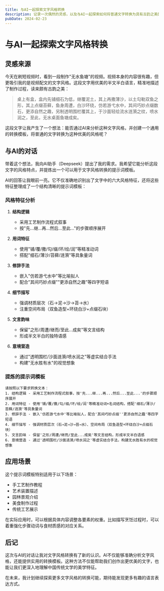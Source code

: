 ```yaml
---
title: 与AI一起探索文字风格转换
description: 记录一次偶然的灵感，以及与AI一起探索如何将普通文字转换为具有古韵之美的过程
pubDate: 2024-02-23
---
```


# 与AI一起探索文字风格转换

## 灵感来源

今天在刷短视频时，看到一段制作"无水鱼塘"的视频。视频本身的内容很有趣，但更吸引我的是视频配文的文字风格。这段文字用优美的半文半白语言，精准地描述了制作过程，读来颇有古韵之美：

> 桌上有盒，盒内先铺细石为低，继覆泥土，其上再撒薄沙，以土勾勒双鱼之形，其上点缀苔藓，鱼身周遭，白沙环绕，仿若游弋水中，其间巧妙点缀数石，更添自然之趣，另制透明围栏覆其上，于沙面轻绘流水涟漪之纹，喷水润之，至此，无水桌面鱼塘成矣。

这段文字让我产生了一个想法：能否通过AI来分析这种文字风格，并创建一个通用的转换模板，将普通的文字转换为这种优美的风格呢？

## 与AI的对话

带着这个想法，我向AI助手（Deepseek）提出了我的需求。我希望它能分析这段文字的风格特点，并提炼出一个可以用于文字风格转换的提示词模板。

AI的回答让我眼前一亮。它不仅准确地识别出了文字中的六大风格特征，还将这些特征整理成了一个结构清晰的提示词模板：

### 风格特征分析

1. **结构逻辑**
   - 采用工艺制作流程式叙事
   - 按"先...继...再...然后...至此..."的步骤顺序展开

2. **用词特征**
   - 使用"铺/覆/撒/勾/缀/环/绘/润"等精准动词
   - 搭配"细石/薄沙/苔藓/涟漪"等具象量词

3. **修辞手法**
   - 嵌入"仿若游弋水中"等比喻拟人
   - 配合"其间巧妙点缀""更添自然之趣"等四字短语

4. **细节描写**
   - 强调材质层次（石→泥→沙→苔→水）
   - 注重空间布局（双鱼造型+环绕白沙+点缀石块）

5. **文言韵味**
   - 保留"之形/周遭/继而/至此...成矣"等文言结构
   - 形成半文半白的独特语感

6. **意境营造**
   - 通过"透明围栏/沙面涟漪/喷水润之"等虚实结合手法
   - 构建"无水胜有水"的视觉想象

### 提炼的提示词模板

```
请按照以下要求转换文本：
1. 结构逻辑 - 采用工艺制作流程式叙事，按'先...继...再...然后...至此...'的步骤顺序展开
2. 用词特征 - 使用'铺/覆/撒/勾/缀/环/绘/润'等精准动词+名词结构，搭配'细石/薄沙/苔藓/涟漪'等具象量词
3. 修辞手法 - 嵌入'仿若游弋水中'等比喻拟人，配合'其间巧妙点缀''更添自然之趣'等四字短语
4. 细节描写 - 强调材质层次（石→泥→沙→苔→水）、空间布局（双鱼造型+环绕白沙+点缀石块）
5. 文言韵味 - 保留'之形/周遭/继而/至此...成矣'等文言结构，形成半文半白语感
6. 意境营造 - 通过'透明围栏/沙面涟漪/喷水润之'等虚实结合手法，构建无水胜有水的视觉想象
```

## 应用场景

这个提示词模板特别适用于以下场景：
- 手工艺制作教程
- 艺术装置描述
- 园林景观介绍
- 美食制作过程
- 传统工艺展示

在实际应用时，可以根据具体内容调整各要素的权重。比如描写烹饪过程时，可以着重强化步骤动词与食材质感的对应关系。

## 后记

这次与AI的对话让我对文字风格转换有了新的认识。AI不仅能够准确分析文字风格，还能提供实用的转换模板。这种方法不仅能帮助我们创作出更优美的文字，也能让我们更深入地理解中国传统文学的美学特征。

在未来，我计划继续探索更多文字风格的转换可能，期待能发现更多有趣的语言表达方式。 